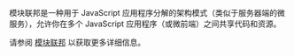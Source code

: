 模块联邦是一种用于 JavaScript 应用程序分解的架构模式（类似于服务器端的微服务），允许你在多个 JavaScript 应用程序（或微前端）之间共享代码和资源。

请参阅 [模块联邦](https://rsbuild.dev/guide/advanced/module-federation) 以获取更多详细信息。
